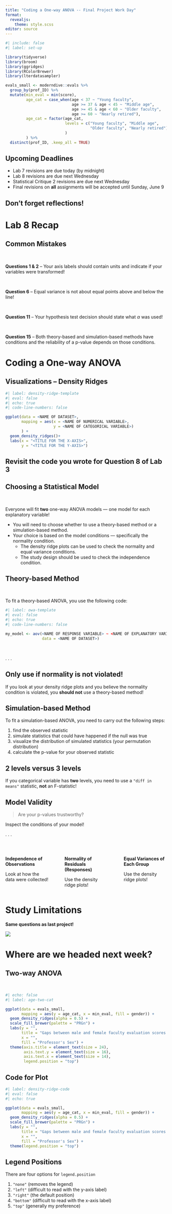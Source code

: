 ```yaml
---
title: "Coding a One-way ANOVA -- Final Project Work Day"
format: 
  revealjs:
    theme: style.scss
editor: source
---
```


```r
#| include: false
#| label: set-up

library(tidyverse)
library(broom)
library(ggridges)
library(RColorBrewer)
library(lterdatasampler)

evals_small <- moderndive::evals %>% 
  group_by(prof_ID) %>% 
  mutate(min_eval = min(score), 
         age_cat = case_when(age < 37 ~ "Young faculty",
                             age >= 37 & age < 45 ~ "Middle age", 
                             age >= 45 & age < 60 ~ "Older faculty", 
                             age >= 60 ~ "Nearly retired"),
         age_cat = factor(age_cat, 
                          levels = c("Young faculty", "Middle age",
                                     "Older faculty", "Nearly retired")
                          )
         ) %>% 
  distinct(prof_ID, .keep_all = TRUE) 
```

## Upcoming Deadlines

-   Lab 7 revisions are due today (by midnight)
-   Lab 8 revisions are due next Wednesday
-   Statistical Critique 2 revisions are due next Wednesday
-   Final revisions on **all** assignments will be accepted until Sunday, June 9

::: callout-caution
# Don't forget reflections!
:::

# Lab 8 Recap

## Common Mistakes

</br>

:::{.small}
**Questions 1 & 2** -- Your axis labels should contain units and indicate if your variables were transformed! 

</br>

:::{.fragment}
**Question 6** -- Equal variance is not about equal points above and below the line! 
:::

</br>

:::{.fragment}
**Question 11** -- Your hypothesis test decision should state what $\alpha$ was used!
:::

</br>

:::{.fragment}
**Question 15** -- Both theory-based and simulation-based methods have conditions and the reliability of a p-value depends on those conditions. 
:::
:::

# Coding a One-way ANOVA

## Visualizations -- Density Ridges

```r
#| label: density-ridge-template
#| eval: false
#| echo: true
#| code-line-numbers: false

ggplot(data = <NAME OF DATASET>, 
       mapping = aes(x = <NAME OF NUMERICAL VARIABLE>, 
                     y = <NAME OF CATEGORICAL VARIABLE>)
       ) + 
  geom_density_ridges()+
  labs(x = "<TITLE FOR THE X-AXIS>", 
       y = "<TITLE FOR THE Y-AXIS>")
```

:::{.callout-tip}
# Revisit the code you wrote for Question 8 of Lab 3 
:::

## Choosing a Statistical Model

</br>

Everyone will fit **two** one-way ANOVA models --- one model for each explanatory variable!

:::{.incremental}
:::{.small}
- You will need to choose whether to use a theory-based method or a simulation-based method. 
- Your choice is based on the model conditions --- specifically the normality condition. 
  * The density ridge plots can be used to check the normality and equal variance conditions. 
  * The study design should be used to check the independence condition. 
:::
:::

## Theory-based Method

</br>

To fit a theory-based ANOVA, you use the following code:

```r
#| label: owa-template
#| eval: false
#| echo: true
#| code-line-numbers: false

my_model <- aov(<NAME OF RESPONSE VARIABLE> ~ <NAME OF EXPLANATORY VARIABLE>, 
                data = <NAME OF DATASET>)
```

</br>

. . .

:::{.callout-warning}
# Only use if normality is not violated!

If you look at your density ridge plots and you believe the normality condition is violated, you **should not** use a theory-based method! 
:::

## Simulation-based Method

:::{.small}
To fit a simulation-based ANOVA, you need to carry out the following steps:

1. find the observed statistic
2. simulate statistics that could have happened if the null was true
3. visualize the distribution of simulated statistics (your permutation distribution)
4. calculate the p-value for your observed statistic
:::

:::{.callout-tip}
# 2 levels versus 3 levels

If you categorical variable has **two** levels, you need to use a `"diff in means"` statistic, **not** an F-statistic!
:::

## Model Validity

> Are your p-values trustworthy?

Inspect the conditions of your model! 

. . .

</br>

::: columns
::: {.column width="30%"}
**Independence of Observations**

Look at how the data were collected!
:::

::: {.column width="2%"}
:::

::: {.column width="30%"}
:::{.fragment}
**Normality of Residuals (Responses)**

Use the density ridge plots!
:::
:::

::: {.column width="2%"}
:::

::: {.column width="30%"}
:::{.fragment}
**Equal Variances of Each Group**

Use the density ridge plots!
:::
:::
:::

# Study Limitations 

**Same questions as last project!**

![](images/Cause and effect.png)

# Where are we headed next week? 

## Two-way ANOVA

</br>

```r
#| echo: false
#| label: age-two-cat

ggplot(data = evals_small, 
       mapping = aes(y = age_cat, x = min_eval, fill = gender)) + 
  geom_density_ridges(alpha = 0.5) + 
  scale_fill_brewer(palette = "PRGn") +
  labs(y = "",
       title = "Gaps between male and female faculty evaluation scores become more pronounced with age", 
       x = "", 
       fill = "Professor's Sex") +
  theme(axis.title = element_text(size = 24), 
        axis.text.y = element_text(size = 16), 
        axis.text.x = element_text(size = 14),
        legend.position = "top")
```

## Code for Plot

:::{.small}
```r
#| label: density-ridge-code
#| eval: false
#| echo: true

ggplot(data = evals_small, 
       mapping = aes(y = age_cat, x = min_eval, fill = gender)) + 
  geom_density_ridges(alpha = 0.5) + 
  scale_fill_brewer(palette = "PRGn") +
  labs(y = "",
       title = "Gaps between male and female faculty evaluation scores become more pronounced with age", 
       x = "", 
       fill = "Professor's Sex") +
  theme(legend.position = "top")
```
:::

:::{.callout-tip}
# Legend Positions

:::{.small}
There are four options for `legend.position` 

1. `"none"` (removes the legend)
2. `"left"` (difficult to read with the y-axis label)
3. `"right"` (the default position)
4. `"bottom"` (difficult to read with the x-axis label)
5. `"top"` (generally my preference)
:::
:::
